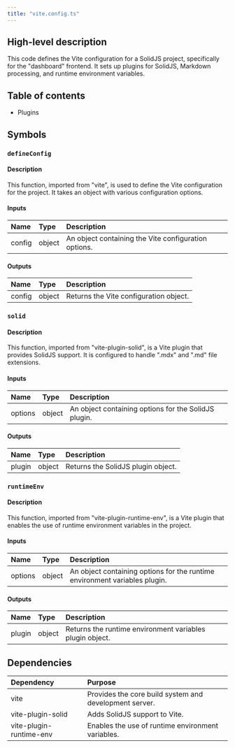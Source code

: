 ```yaml
---
title: "vite.config.ts"
---
```


## High-level description
This code defines the Vite configuration for a SolidJS project, specifically for the "dashboard" frontend. It sets up plugins for SolidJS, Markdown processing, and runtime environment variables.

## Table of contents
- Plugins

## Symbols
### `defineConfig`
#### Description
This function, imported from "vite", is used to define the Vite configuration for the project. It takes an object with various configuration options.

#### Inputs
| Name | Type | Description |
|:-----|:-----|:------------|
| config | object | An object containing the Vite configuration options. |

#### Outputs
| Name | Type | Description |
|:-----|:-----|:------------|
| config | object | Returns the Vite configuration object. |

### `solid`
#### Description
This function, imported from "vite-plugin-solid", is a Vite plugin that provides SolidJS support. It is configured to handle ".mdx" and ".md" file extensions.

#### Inputs
| Name | Type | Description |
|:-----|:-----|:------------|
| options | object | An object containing options for the SolidJS plugin. |

#### Outputs
| Name | Type | Description |
|:-----|:-----|:------------|
| plugin | object | Returns the SolidJS plugin object. |

### `runtimeEnv`
#### Description
This function, imported from "vite-plugin-runtime-env", is a Vite plugin that enables the use of runtime environment variables in the project.

#### Inputs
| Name | Type | Description |
|:-----|:-----|:------------|
| options | object | An object containing options for the runtime environment variables plugin. |

#### Outputs
| Name | Type | Description |
|:-----|:-----|:------------|
| plugin | object | Returns the runtime environment variables plugin object. |


## Dependencies
| Dependency | Purpose |
|:-----------|:--------|
| vite | Provides the core build system and development server. |
| vite-plugin-solid | Adds SolidJS support to Vite. |
| vite-plugin-runtime-env | Enables the use of runtime environment variables. |
